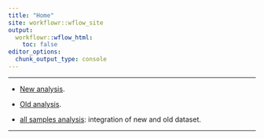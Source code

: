 ```yaml
---
title: "Home"
site: workflowr::wflow_site
output:
  workflowr::wflow_html:
    toc: false
editor_options:
  chunk_output_type: console
---
```


***

+ [New analysis](IPZC3H4.html).

+ [Old analysis](IPZC3H4_old.html).

+ [all samples analysis](IPZC3H4_all.html): integration of new and old dataset.

***

